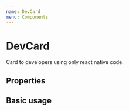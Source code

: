 ```yaml
---
name: DevCard
menu: Components
---
```



# DevCard

Card to developers using only react native code.

## Properties

<Props of={DevCard} />

## Basic usage

<Playground>
  <DevCard
    avatar_url="https://avatars.githubusercontent.com/u/10895903?v=4"
    name="João Graça Neto"
    user="joaogn"
  />
</Playground>

